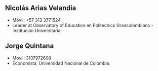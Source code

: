 
## Nicolás Arias Velandia

 - Móvil: +57 313 3771524
 - Leader at Observatory of Education en Politecnico Grancolombiano - Institución Universitaria.

## Jorge Quintana

 - Móvil: 3107972608
 - Economista, Universidad Nacional de Colombia.


